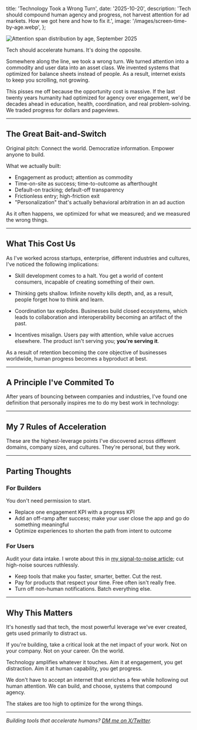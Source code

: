 
   title: 'Technology Took a Wrong Turn',
   date: '2025-10-20',
   description: 'Tech should compound human agency and progress, not harvest attention for ad markets. How we got here and how to fix it.',
   image: '/images/screen-time-by-age.webp',
};

<Image src="/images/screen-time-by-age.webp" alt="Attention span distribution by age, September 2025" width={1440} height={1094} />

Tech should accelerate humans. It's doing the opposite.

Somewhere along the line, we took a wrong turn. We turned attention into a commodity and user data into an asset class. We invented systems that optimized for balance sheets instead of people. As a result, internet exists to keep you scrolling, not growing.

This pisses me off because the opportunity cost is massive. If the last twenty years humanity had optimized for agency over engagement, we'd be decades ahead in education, health, coordination, and real problem-solving. We traded progress for dollars and pageviews.

---

## The Great Bait-and-Switch

Original pitch: Connect the world. Democratize information. Empower anyone to build.

What we actually built:
- Engagement as product; attention as commodity
- Time-on-site as success; time-to-outcome as afterthought
- Default-on tracking; default-off transparency
- Frictionless entry; high-friction exit
- "Personalization" that's actually behavioral arbitration in an ad auction

As it often happens, we optimized for what we measured; and we measured the wrong things.

---

## What This Cost Us

As I've worked across startups, enterprise, different industries and cultures, I've noticed the following implications:

- Skill development comes to a halt. You get a world of content consumers, incapable of creating something of their own.

- Thinking gets shallow. Infinite novelty kills depth, and, as a result, people forget how to think and learn.

- Coordination tax explodes. Businesses build closed ecosystems, which leads to collaboration and interoperability becoming an artifact of the past.

- Incentives misalign. Users pay with attention, while value accrues elsewhere. The product isn't serving you; **you're serving it**.

As a result of retention becoming the core objective of businesses worldwide, human progress becomes a byproduct at best.

---

## A Principle I've Commited To

After years of bouncing between companies and industries, I've found one definition that personally inspires me to do my best work in technology:

<PrincipleStatement />

---

## My 7 Rules of Acceleration

These are the highest-leverage points I've discovered across different domains, company sizes, and cultures. They're personal, but they work.

<AnimatedRules />

---

## Parting Thoughts

### For Builders

You don't need permission to start.
- Replace one engagement KPI with a progress KPI
- Add an off-ramp after success; make your user close the app and go do something meaningful
- Optimize experiences to shorten the path from intent to outcome

### For Users

Audit your data intake. I wrote about this in [my signal-to-noise article](/blog/signal-to-noise-crisis-2025); cut high-noise sources ruthlessly.
- Keep tools that make you faster, smarter, better. Cut the rest.
- Pay for products that respect your time. Free often isn't really free.
- Turn off non-human notifications. Batch everything else.

---

## Why This Matters

It's honestly sad that tech, the most powerful leverage we've ever created, gets used primarily to distract us.

If you're building, take a critical look at the net impact of your work. Not on your company. Not on your career. On the world.

Technology amplifies whatever it touches. Aim it at engagement, you get distraction. Aim it at human capability, you get progress.

We don't have to accept an internet that enriches a few while hollowing out human attention. We can build, and choose, systems that compound agency.

The stakes are too high to optimize for the wrong things.

<CommitmentCard />

---

_Building tools that accelerate humans? [DM me on X/Twitter](https://x.com/dan_goosewin)._
